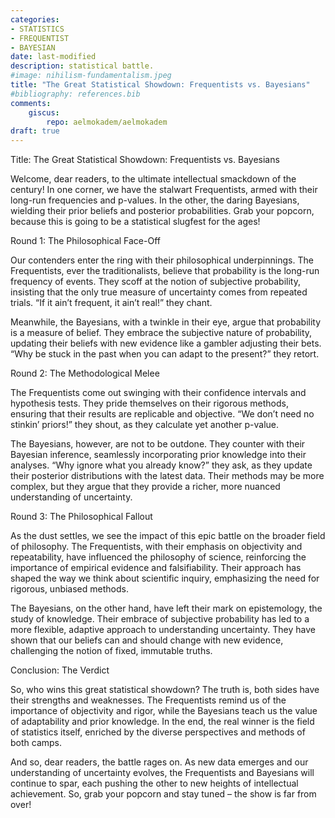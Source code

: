 ```yaml
---
categories:
- STATISTICS
- FREQUENTIST
- BAYESIAN
date: last-modified
description: statistical battle.
#image: nihilism-fundamentalism.jpeg
title: "The Great Statistical Showdown: Frequentists vs. Bayesians"
#bibliography: references.bib
comments:
    giscus:
        repo: aelmokadem/aelmokadem
draft: true
---
```


Title: The Great Statistical Showdown: Frequentists vs. Bayesians

Welcome, dear readers, to the ultimate intellectual smackdown of the century! In one corner, we have the stalwart Frequentists, armed with their long-run frequencies and p-values. In the other, the daring Bayesians, wielding their prior beliefs and posterior probabilities. Grab your popcorn, because this is going to be a statistical slugfest for the ages!

Round 1: The Philosophical Face-Off

Our contenders enter the ring with their philosophical underpinnings. The Frequentists, ever the traditionalists, believe that probability is the long-run frequency of events. They scoff at the notion of subjective probability, insisting that the only true measure of uncertainty comes from repeated trials. "If it ain't frequent, it ain't real!" they chant.

Meanwhile, the Bayesians, with a twinkle in their eye, argue that probability is a measure of belief. They embrace the subjective nature of probability, updating their beliefs with new evidence like a gambler adjusting their bets. "Why be stuck in the past when you can adapt to the present?" they retort.

Round 2: The Methodological Melee

The Frequentists come out swinging with their confidence intervals and hypothesis tests. They pride themselves on their rigorous methods, ensuring that their results are replicable and objective. "We don't need no stinkin' priors!" they shout, as they calculate yet another p-value.

The Bayesians, however, are not to be outdone. They counter with their Bayesian inference, seamlessly incorporating prior knowledge into their analyses. "Why ignore what you already know?" they ask, as they update their posterior distributions with the latest data. Their methods may be more complex, but they argue that they provide a richer, more nuanced understanding of uncertainty.

Round 3: The Philosophical Fallout

As the dust settles, we see the impact of this epic battle on the broader field of philosophy. The Frequentists, with their emphasis on objectivity and repeatability, have influenced the philosophy of science, reinforcing the importance of empirical evidence and falsifiability. Their approach has shaped the way we think about scientific inquiry, emphasizing the need for rigorous, unbiased methods.

The Bayesians, on the other hand, have left their mark on epistemology, the study of knowledge. Their embrace of subjective probability has led to a more flexible, adaptive approach to understanding uncertainty. They have shown that our beliefs can and should change with new evidence, challenging the notion of fixed, immutable truths.

Conclusion: The Verdict

So, who wins this great statistical showdown? The truth is, both sides have their strengths and weaknesses. The Frequentists remind us of the importance of objectivity and rigor, while the Bayesians teach us the value of adaptability and prior knowledge. In the end, the real winner is the field of statistics itself, enriched by the diverse perspectives and methods of both camps.

And so, dear readers, the battle rages on. As new data emerges and our understanding of uncertainty evolves, the Frequentists and Bayesians will continue to spar, each pushing the other to new heights of intellectual achievement. So, grab your popcorn and stay tuned – the show is far from over!